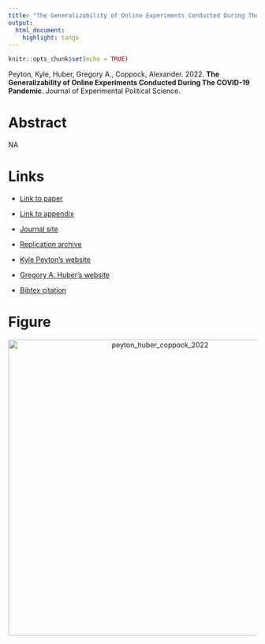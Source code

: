 ```yaml
---
title: "The Generalizability of Online Experiments Conducted During The COVID-19 Pandemic"
output:
  html_document:
    highlight: tango
---
```


```r
knitr::opts_chunk$set(echo = TRUE)
```

Peyton, Kyle, Huber, Gregory A., Coppock, Alexander. 2022. <b>The Generalizability of Online Experiments Conducted During The COVID-19 Pandemic</b>. Journal of Experimental Political Science.

# Abstract
NA

# Links
 - <a href='peyton_huber_coppock_2022.pdf' target='_blank'>Link to paper</a>
 - <a href='peyton_huber_coppock_2022_appendix.pdf'target='_blank'>Link to appendix</a>
 - <a href='https://doi.org/10.1017/XPS.2021.17'target='_blank'>Journal site</a>
 - <a href='https://doi.org/10.7910/DVN/38UTBF'target='_blank'>Replication archive</a>

 - <a href= 'http://kyle-peyton.com' target='_blank'>Kyle Peyton's website</a>
 - <a href= 'https://huber.research.yale.edu' target='_blank'>Gregory A. Huber's website</a>
 - <a href='peyton_huber_coppock_2022.txt'target='_blank'>Bibtex citation</a>

# Figure
<center><img src="display_figures/peyton_huber_coppock_2022_display.png" alt="peyton_huber_coppock_2022" width="600"></center>